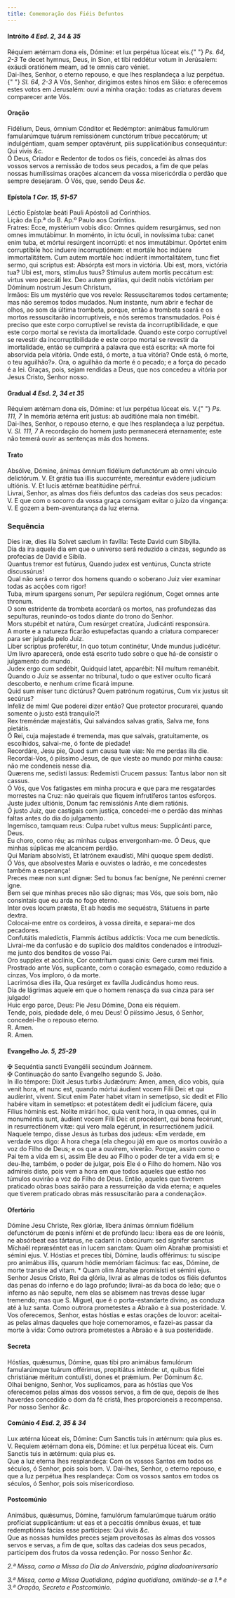 ```yaml
---
title: Comemoração dos Fiéis Defuntos
---
```


<h4 class="text-center">
  Intróito <em>4 Esd. 2, 34 & 35</em>
</h4>
<div class="container-fluid">
  <div class="row">
    <div class="col-6 dropcaps text-justify">
      Réquiem ætérnam dona eis, Dómine: et lux perpétua lúceat eis.{" "}
      <em>Ps. 64, 2-3</em> Te decet hymnus, Deus, in Sion, et tibi reddétur
      votum in Jerúsalem: exáudi oratiónem meam, ad te omnis caro véniet.
    </div>
    <div class="col-6 dropcaps text-justify">
      Dai-lhes, Senhor, o eterno repouso, e que lhes resplandeça a luz perpétua.{" "}
      <em>Sl. 64, 2-3</em> A Vós, Senhor, dirigimos estes hinos em Sião: e
      oferecemos estes votos em Jerusalém: ouvi a minha oração: todas as
      criaturas devem comparecer ante Vós.
    </div>
  </div>
</div>

<h4 class="text-center">Oração</h4>
<div class="container-fluid">
  <div class="row">
    <div class="col-6 dropcaps text-justify">
      Fidélium, Deus, ómnium Cónditor et Redémptor: animábus famulórum
      famularúmque tuárum remissiónem cunctórum tríbue peccatórum; ut
      indulgéntiam, quam semper optavérunt, piis supplicatiónibus consequántur:
      Qui vivis <em>&c.</em>
    </div>
    <div class="col-6 dropcaps text-justify">
      Ó Deus, Criador e Redentor de todos os fiéis, concedei às almas dos vossos
      servos a remissão de todos seus pecados, a fim de que pelas nossas
      humilíssimas orações alcancem da vossa misericórdia o perdão que sempre
      desejaram. Ó Vós, que, sendo Deus <em>&c.</em>
    </div>
  </div>
</div>

<h4 class="text-center">
  Epístola <em>1 Cor. 15, 51-57</em>
</h4>
<div class="container-fluid">
  <div class="row">
    <div class="col-6 text-justify">
      Léctio Epístolæ beáti Pauli Apóstoli ad Corínthios.
    </div>
    <div class="col-6 text-justify">
      Lição da Ep.ª do B. Ap.º Paulo aos Coríntios.
    </div>
    <div class="col-6 dropcaps text-justify">
      Fratres: Ecce, mystérium vobis dico: Omnes quidem resurgámus, sed non
      omnes immutábimur. In moménto, in ictu óculi, in novíssima tuba: canet
      enim tuba, et mórtui resúrgent incorrúpti: et nos immutábimur. Opórtet
      enim corruptíbile hoc induere incorruptiónem: et mortále hoc indúere
      immortalitátem. Cum autem mortále hoc indúerit immortalitátem, tunc fiet
      sermo, qui scriptus est: Absórpta est mors in victória. Ubi est, mors,
      victória tua? Ubi est, mors, stímulus tuus? Stímulus autem mortis peccátum
      est: virtus vero peccáti lex. Deo autem grátias, qui dedit nobis victóriam
      per Dóminum nostrum Jesum Christum.
    </div>
    <div class="col-6 dropcaps text-justify">
      Irmãos: Eis um mystério que vos revelo: Ressuscitaremos todos certamente;
      mas não seremos todos mudados. Num instante, num abrir e fechar de olhos,
      ao som da última trombeta, porque, então a trombeta soará e os mortos
      ressuscitarão incorruptíveis, e nós seremos transmudados. Pois é preciso
      que este corpo corruptível se revista da incorruptibilidade, e que este
      corpo mortal se revista da imortalidade. Quando este corpo corruptível se
      revestir da incorruptibilidade e este corpo mortal se revestir da
      imortalidade, então se cumprirá a palavra que está escrita: «A morte foi
      absorvida pela vitória. Onde está, ó morte, a tua vitória? Onde está, ó
      morte, o teu aguilhão?». Ora, o aguilhão da morte é o pecado; e a força do
      pecado é a lei. Graças, pois, sejam rendidas a Deus, que nos concedeu a
      vitória por Jesus Cristo, Senhor nosso.
    </div>
  </div>
</div>

<h4 class="text-center">
  Gradual <em>4 Esd. 2, 34 et 35</em>
</h4>
<div class="container-fluid">
  <div class="row">
    <div class="col-6 dropcaps text-justify">
      Réquiem ætérnam dona eis, Dómine: et lux perpétua lúceat eis. V.{" "}
      <em>Ps. 111, 7</em> In memória ætérna erit justus: ab auditióne mala non
      timébit.
    </div>
    <div class="col-6 dropcaps text-justify">
      Dai-lhes, Senhor, o repouso eterno, e que lhes resplandeça a luz perpétua.
      V. <em>Sl. 111, 7</em> A recordação do homem justo permanecerá
      eternamente; este não temerá ouvir as sentenças más dos homens.
    </div>
  </div>
</div>

<h4 class="text-center">Trato</h4>
<div class="container-fluid">
  <div class="row">
    <div class="col-6 dropcaps text-justify">
      Absólve, Dómine, ánimas ómnium fidélium defunctórum ab omni vínculo
      delictórum. V. Et grátia tua illis succurrénte, mereántur evádere judícium
      ultiónis. V. Et lucis ætérnæ beatitúdine pérfrui.
    </div>
    <div class="col-6 dropcaps text-justify">
      Livrai, Senhor, as almas dos fiéis defuntos das cadeias dos seus pecados:
      V. E que com o socorro da vossa graça consigam evitar o juízo da vingança:
      V. E gozem a bem-aventurança da luz eterna.
    </div>
  </div>
</div>

<h3 class="text-center">Sequência</h3>
<div class="container-fluid">
  <div class="row">
    <div class="col-6 text-justify">
      Dies iræ, dies illa Solvet sæclum in favílla: Teste David cum Sibýlla.
    </div>
    <div class="col-6 text-justify">
      Dia da ira aquele dia em que o universo será reduzido a cinzas, segundo as
      profecias de David e Sibila.
    </div>
    <div class="col-6 text-justify">
      Quantus tremor est futúrus, Quando judex est ventúrus, Cuncta stricte
      discussúrus!
    </div>
    <div class="col-6 text-justify">
      Qual não será o terror dos homens quando o soberano Juiz vier examinar
      todas as acções com rigor!
    </div>
    <div class="col-6 text-justify">
      Tuba, mirum spargens sonum, Per sepúlcra regiónum, Coget omnes ante
      thronum.
    </div>
    <div class="col-6 text-justify">
      O som estridente da trombeta acordará os mortos, nas profundezas das
      sepulturas, reunindo-os todos diante do trono do Senhor.
    </div>
    <div class="col-6 text-justify">
      Mors stupébit et natúra, Cum resúrget creatúra, Judicánti responsúra.
    </div>
    <div class="col-6 text-justify">
      A morte e a natureza ficarão estupefactas quando a criatura comparecer
      para ser julgada pelo Juiz.
    </div>
    <div class="col-6 text-justify">
      Liber scriptus proferétur, In quo totum continétur, Unde mundus judicétur.
    </div>
    <div class="col-6 text-justify">
      Um livro aparecerá, onde está escrito tudo sobre o que há-de consistir o
      julgamento do mundo.
    </div>
    <div class="col-6 text-justify">
      Judex ergo cum sedébit, Quidquid latet, apparébit: Nil multum remanébit.
    </div>
    <div class="col-6 text-justify">
      Quando o Juiz se assentar no tribunal, tudo o que estiver oculto ficará
      descoberto, e nenhum crime ficará impune.
    </div>
    <div class="col-6 text-justify">
      Quid sum miser tunc dictúrus? Quem patrónum rogatúrus, Cum vix justus sit
      secúrus?
    </div>
    <div class="col-6 text-justify">
      Infeliz de mim! Que poderei dizer então? Que protector procurarei, quando
      somente o justo está tranquilo?!
    </div>
    <div class="col-6 text-justify">
      Rex treméndæ majestátis, Qui salvándos salvas gratis, Salva me, fons
      pietátis.
    </div>
    <div class="col-6 text-justify">
      Ó Rei, cuja majestade é tremenda, mas que salvais, gratuitamente, os
      escolhidos, salvai-me, ó fonte de piedade!
    </div>
    <div class="col-6 text-justify">
      Recordáre, Jesu pie, Quod sum causa tuæ viæ: Ne me perdas illa die.
    </div>
    <div class="col-6 text-justify">
      Recordai-Vos, ó piíssimo Jesus, de que vieste ao mundo por minha causa:
      não me condeneis nesse dia.
    </div>
    <div class="col-6 text-justify">
      Quærens me, sedísti lassus: Redemísti Crucem passus: Tantus labor non sit
      cassus.
    </div>
    <div class="col-6 text-justify">
      Ó Vós, que Vos fatigastes em minha procura e que para me resgatardes
      morrestes na Cruz: não queirais que fiquem infrutíferos tantos esforços.
    </div>
    <div class="col-6 text-justify">
      Juste judex ultiónis, Donum fac remissiónis Ante diem ratiónis.
    </div>
    <div class="col-6 text-justify">
      Ó justo Juiz, que castigais com justiça, concedei-me o perdão das minhas
      faltas antes do dia do julgamento.
    </div>
    <div class="col-6 text-justify">
      Ingemísco, tamquam reus: Culpa rubet vultus meus: Supplicánti parce, Deus.
    </div>
    <div class="col-6 text-justify">
      Eu choro, como réu; as minhas culpas envergonham-me. Ó Deus, que minhas
      súplicas me alcancem perdão.
    </div>
    <div class="col-6 text-justify">
      Qui Maríam absolvísti, Et latrónem exaudísti, Mihi quoque spem dedísti.
    </div>
    <div class="col-6 text-justify">
      Ó Vós, que absolvestes Maria e ouvistes o ladrão, e me concedestes também
      a esperança!
    </div>
    <div class="col-6 text-justify">
      Preces meæ non sunt dignæ: Sed tu bonus fac benígne, Ne perénni cremer
      igne.
    </div>
    <div class="col-6 text-justify">
      Bem sei que minhas preces não são dignas; mas Vós, que sois bom, não
      consintais que eu arda no fogo eterno.
    </div>
    <div class="col-6 text-justify">
      Inter oves locum præsta, Et ab hœdis me sequéstra, Státuens in parte
      dextra.
    </div>
    <div class="col-6 text-justify">
      Colocai-me entre os cordeiros, à vossa direita, e separai-me dos
      pecadores.
    </div>
    <div class="col-6 text-justify">
      Confutátis maledíctis, Flammis áctibus addíctis: Voca me cum benedíctis.
    </div>
    <div class="col-6 text-justify">
      Livrai-me da confusão e do suplicio dos malditos condenados e introduzi-me
      junto dos benditos de vosso Pai.
    </div>
    <div class="col-6 text-justify">
      Oro supplex et acclínis, Cor contrítum quasi cinis: Gere curam mei finis.
    </div>
    <div class="col-6 text-justify">
      Prostrado ante Vós, suplicante, com o coração esmagado, como reduzido a
      cinzas, Vos imploro, ó da morte.
    </div>
    <div class="col-6 text-justify">
      Lacrimósa dies illa, Qua resúrget ex favílla Judicándus homo reus.
    </div>
    <div class="col-6 text-justify">
      Dia de lágrimas aquele em que o homem renasça da sua cinza para ser
      julgado!
    </div>
    <div class="col-6 text-justify">
      Huic ergo parce, Deus: Pie Jesu Dómine, Dona eis réquiem.
    </div>
    <div class="col-6 text-justify">
      Tende, pois, piedade dele, ó meu Deus! Ó piíssimo Jesus, ó Senhor,
      concedei-lhe o repouso eterno.
    </div>
    <div class="col-6 text-justify">
      <span class="text-danger">R.</span> Amen.
    </div>
    <div class="col-6 text-justify">
      <span class="text-danger">R.</span> Amen.
    </div>
  </div>
</div>

<h4 class="text-center">
  Evangelho <em>Jo. 5, 25-29</em>
</h4>
<div class="container-fluid">
  <div class="row">
    <div class="col-6 text-justify">
      <span class="text-danger">&#10016;</span> Sequéntia sancti Evangélii
      secúndum Joánnem.
    </div>
    <div class="col-6 text-justify">
      <span class="text-danger">&#10016;</span> Continuação do santo Evangelho
      segundo S. João.
    </div>
    <div class="col-6 dropcaps text-justify">
      In illo témpore: Dixit Jesus turbis Judæórum: Amen, amen, dico vobis, quia
      venit hora, et nunc est, quando mórtui áudient vocem Fílii Dei: et qui
      audíerint, vivent. Sicut enim Pater habet vitam in semetípso, sic dedit et
      Fílio habére vitam in semetípso: et potestátem dedit ei judícium fácere,
      quia Fílius hóminis est. Nolíte mirári hoc, quia venit hora, in qua omnes,
      qui in monuméntis sunt, áudient vocem Fílii Dei: et procédent, qui bona
      fecérunt, in resurrectiónem vitæ: qui vero mala egérunt, in resurrectiónem
      judícii.
    </div>
    <div class="col-6 dropcaps text-justify">
      Naquele tempo, disse Jesus às turbas dos judeus: «Em verdade, em verdade
      vos digo: A hora chega (ela chegou já) em que os mortos ouvirão a voz do
      Filho de Deus; e os que a ouvirem, viverão. Porque, assim como o Pai tem a
      vida em si, assim Ele deu ao Filho o poder de ter a vida em si; e deu-lhe,
      também, o poder de julgar, pois Ele é o Filho do homem. Não vos admireis
      disto, pois vem a hora em que todos aqueles que estão nos túmulos ouvirão
      a voz do Filho de Deus. Então, aqueles que tiverem praticado obras boas
      sairão para a ressurreição da vida eterna; e aqueles que tiverem praticado
      obras más ressuscitarão para a condenação».
    </div>
  </div>
</div>

<h4 class="text-center">Ofertório</h4>
<div class="container-fluid">
  <div class="row">
    <div class="col-6 dropcaps text-justify">
      Dómine Jesu Christe, Rex glóriæ, líbera ánimas ómnium fidélium defunctórum
      de pœnis inférni et de profúndo lacu: líbera eas de ore leónis, ne
      absórbeat eas tártarus, ne cadant in obscúrum: sed sígnifer sanctus
      Míchaël repræséntet eas in lucem sanctam: Quam olim Abrahæ promisísti et
      sémini ejus. V. Hóstias et preces tibi, Dómine, laudis offérimus: tu
      súscipe pro animábus illis, quarum hódie memóriam fácimus: fac eas,
      Dómine, de morte transíre ad vitam. * Quam olim Abrahæ promisísti et
      sémini ejus.
    </div>
    <div class="col-6 dropcaps text-justify">
      Senhor Jesus Cristo, Rei da glória, livrai as almas de todos os fiéis
      defuntos das penas do inferno e do lago profundo; livrai-as da boca do
      leão; que o inferno as não sepulte, nem elas se abismem nas trevas desse
      lugar tremendo; mas que S. Miguel, que é o porta-estandarte divino, as
      conduza até à luz santa. Como outrora prometestes a Abraão e à sua
      posteridade. V. Vos oferecemos, Senhor, estas hóstias e estas orações de
      louvor: aceitai-as pelas almas daqueles que hoje comemoramos, e fazei-as
      passar da morte à vida: Como outrora prometestes a Abraão e à sua
      posteridade.
    </div>
  </div>
</div>

<h4 class="text-center">Secreta</h4>
<div class="container-fluid">
  <div class="row">
    <div class="col-6 dropcaps text-justify">
      Hóstias, quǽsumus, Dómine, quas tibi pro animábus famulórum famularúmque
      tuárum offérimus, propitiátus inténde: ut, quibus fídei christiánæ méritum
      contulísti, dones et prǽmium. Per Dóminum <em>&c.</em>
    </div>
    <div class="col-6 dropcaps text-justify">
      Olhai benigno, Senhor, Vos suplicamos, para as hóstias que Vos oferecemos
      pelas almas dos vossos servos, a fim de que, depois de lhes haverdes
      concedido o dom da fé cristã, lhes proporcioneis a recompensa. Por nosso
      Senhor <em>&c.</em>
    </div>
  </div>
</div>

<h4 class="text-center">
  Comúnio <em>4 Esd. 2, 35 & 34</em>
</h4>
<div class="container-fluid">
  <div class="row">
    <div class="col-6 dropcaps text-justify">
      Lux ætérna lúceat eis, Dómine: Cum Sanctis tuis in ætérnum: quia pius es.
      V. Requiem ætérnam dona eis, Dómine: et lux perpétua lúceat eis. Cum
      Sanctis tuis in ætérnum: quia pius es.
    </div>
    <div class="col-6 dropcaps text-justify">
      Que a luz eterna lhes resplandeça: Com os vossos Santos em todos os
      séculos, ó Senhor, pois sois bom. V. Dai-lhes, Senhor, o eterno repouso, e
      que a luz perpétua lhes resplandeça: Com os vossos santos em todos os
      séculos, ó Senhor, pois sois misericordioso.
    </div>
  </div>
</div>

<h4 class="text-center">Postcomúnio</h4>
<div class="container-fluid">
  <div class="row">
    <div class="col-6 dropcaps text-justify">
      Animábus, quǽsumus, Dómine, famulórum famularúmque tuárum orátio profíciat
      supplicántium: ut eas et a peccátis ómnibus éxuas, et tuæ redemptiónis
      fácias esse partícipes: Qui vivis <em>&c.</em>
    </div>
    <div class="col-6 dropcaps text-justify">
      Que as nossas humildes preces sejam proveitosas às almas dos vossos servos
      e servas, a fim de que, soltas das cadeias dos seus pecados, participem
      dos frutos da vossa redenção. Por nosso Senhor <em>&c.</em>
    </div>
  </div>
</div>

<em>2.ª Missa, como a Missa do Dia do Aniversário, página diadoaniversario</em>

<em>
  3.ª Missa, como a Missa Quotidiana, página quotidiana, omitindo-se a 1.ª e 3.ª
  Oração, Secreta e Postcomúnio.
</em>
